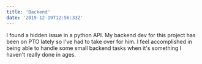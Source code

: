 ```yaml
---
title: 'Backend'
date: '2019-12-19T12:56:33Z'
---
```


I found a hidden issue in a python API. My backend dev for this project has been
on PTO lately so I've had to take over for him. I feel accomplished in being
able to handle some small backend tasks when it's something I haven't really
done in ages.
